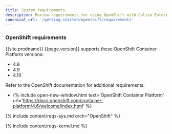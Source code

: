 ```yaml
---
title: System requirements
description: Review requirements for using OpenShift with Calico Enterprise.
canonical_url: '/getting-started/openshift/requirements'
---
```


### OpenShift requirements

{{site.prodname}} {{page.version}} supports these OpenShift Container Platform versions:

- 4.8
- 4.9
- 4.10

Refer to the OpenShift documentation for additional requirements.

- {% include open-new-window.html text='OpenShift Container Platform' url='https://docs.openshift.com/container-platform/4.6/welcome/index.html' %}

{% include content/reqs-sys.md orch="OpenShift" %}

{% include content/reqs-kernel.md %}
